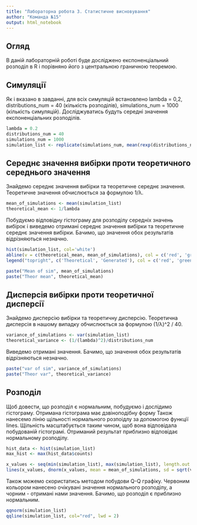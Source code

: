 ```yaml
---
title: "Лабораторна робота 3. Статистичне висновування"
author: "Команда №15"
output: html_notebook
---
```


## Огляд
В даній лабораторній роботі буде досліджено експоненціальний розподіл в R і порівняно його з центральною граничною теоремою.

## Симуляції
Як і вказано в завданні, для всіх симуляцій встановлено lambda = 0,2, distributions_num = 40 (кількість розподілів), simulations_num = 1000 (кількість симуляцій). Досліджуватись будуть середні значення експоненціальних розподілів.
```r
lambda = 0.2
distributions_num = 40
simulations_num = 1000
simulation_list <- replicate(simulations_num, mean(rexp(distributions_num, lambda)))
```

## Середнє значення вибірки проти теоретичного середнього значення

Знайдемо середнє значення вибірки та теоретичне середнє значення.
Теоретичне значення обчислюється за формулою 1/λ.

```r
mean_of_simulations <- mean(simulation_list)
theoretical_mean <- 1/lambda
```

Побудуємо відповідну гістограму для  розподілу середніх значень вибірок і виведемо отримані середнє значення вибірки та теоретичне середнє значення вибірки.
Бачимо, що значення обох результатів відрізняються незначно.

```r
hist(simulation_list, col='white')
abline(v = c(theoretical_mean, mean_of_simulations), col = c('red', 'green'), lwd = 2, lty = 'dashed')
legend("topright", c('Theoretical', 'Generated'), col = c('red', 'green'), lwd = 2, lty = 'dashed')
```

```r
paste("Mean of sim", mean_of_simulations)
paste("Theor mean", theoretical_mean)
```

## Дисперсія вибірки проти теоретичної дисперсії
Знайдемо дисперсію вибірки та теоретичну дисперсію.
Теоретична дисперсія в нашому випадку обчислюється за формулою (1/λ)^2 / 40.

```r
variance_of_simulations <- var(simulation_list)
theoretical_variance <- (1/(lambda)^2)/distributions_num
```

Виведемо отримані значення.
Бачимо, що значення обох результатів відрізняються незначно.

```r
paste("var of sim", variance_of_simulations)
paste("Theor var", theoretical_variance)
```

## Розподіл

Щоб довести, що розподіл є нормальним, побудуємо і дослідимо гістограму. Отримана гістограма має дзвіноподібну форму
Також нанесемо лінію щільності нормального розпоідлу за допомогою функції lines. Щільність масштабується таким чином, щоб вона відповідала побудованій гістограмі.
Отриманий результат приблизно відповідає нормальному розподілу. 

```r
hist_data <- hist(simulation_list)
max_hist <- max(hist_data$counts)

x_values <- seq(min(simulation_list), max(simulation_list), length.out = 100)
lines(x_values, dnorm(x_values, mean = mean_of_simulations, sd = sqrt(variance_of_simulations)) * sum(hist_data$counts) * diff(hist_data$breaks[1:2]), col = 'red', lwd = 2)
```

Також можемо скористатись методом побудови Q-Q графіку. Червоним кольором нанесено очікувані значення нормального розподілу, а чорним - отримані нами значення. Бачимо, що розподіл є приблизно нормальним.

```r
qqnorm(simulation_list)
qqline(simulation_list, col="red", lwd = 2)
```

